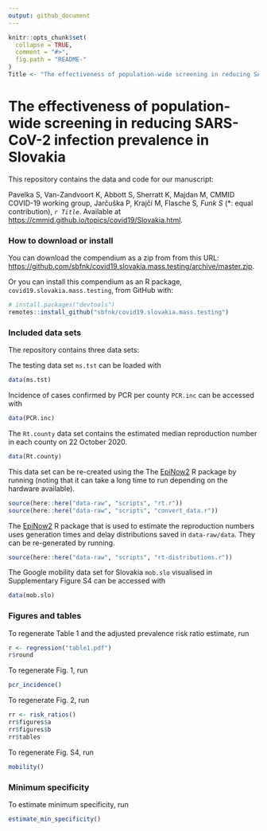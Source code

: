 ```yaml
---
output: github_document
---
```


<!-- README.md is generated from README.Rmd. Please edit that file -->

```r
knitr::opts_chunk$set(
  collapse = TRUE,
  comment = "#>",
  fig.path = "README-"
)
Title <- "The effectiveness of population-wide screening in reducing SARS-CoV-2 infection prevalence in Slovakia"
```

# The effectiveness of population-wide screening in reducing SARS-CoV-2 infection prevalence in Slovakia

This repository contains the data and code for our manuscript:

Pavelka S, Van-Zandvoort K, Abbott S, Sherratt K, Majdan M, CMMID COVID-19 working group, Jarčuška P, Krajčí M, Flasche S*, Funk S* (*: equal contribution),  _`r Title`_. Available at <https://cmmid.github.io/topics/covid19/Slovakia.html>.

### How to download or install

You can download the compendium as a zip from from this URL: <https://github.com/sbfnk/covid19.slovakia.mass.testing/archive/master.zip>.

Or you can install this compendium as an R package, `covid19.slovakia.mass.testing`, from GitHub with:

```r
# install.packages("devtools")
remotes::install_github("sbfnk/covid19.slovakia.mass.testing")
```

### Included data sets

The repository contains three data sets:

The testing data set `ms.tst` can be loaded with
```r
data(ms.tst)
```

Incidence of cases confirmed by PCR per county `PCR.inc` can be accessed with
```r
data(PCR.inc)
```

The `Rt.county` data set contains the estimated median reproduction number in each county on 22 October 2020. 

```r
data(Rt.county)
```

This data set can be re-created using the The [EpiNow2](https://epiforecasts.io/EpiNow2/) R package by running (noting that it can take a long time to run depending on the hardware available).

```r
source(here::here("data-raw", "scripts", "rt.r"))
source(here::here("data-raw", "scripts", "convert_data.r"))
```

The [EpiNow2](https://epiforecasts.io/EpiNow2/) R package that is used to estimate the reproduction numbers uses generation times and delay distributions saved in `data-raw/data`. They can be re-generated by running.

```r
source(here::here("data-raw", "scripts", "rt-distributions.r"))
```

The Google mobility data set for Slovakia `mob.slo` visualised in Supplementary Figure S4 can be accessed with

```r
data(mob.slo)
```

### Figures and tables

To regenerate Table 1 and the adjusted prevalence risk ratio estimate, run

```r
r <- regression("table1.pdf")
r$round
```

To regenerate Fig. 1, run
```r
pcr_incidence()
```

To regenerate Fig. 2, run
```r
rr <- risk_ratios()
rr$figures$a
rr$figures$b
rr$tables
```

To regenerate Fig. S4, run
```r
mobility()
```

### Minimum specificity

To estimate minimum specificity, run
```r
estimate_min_specificity()
```
